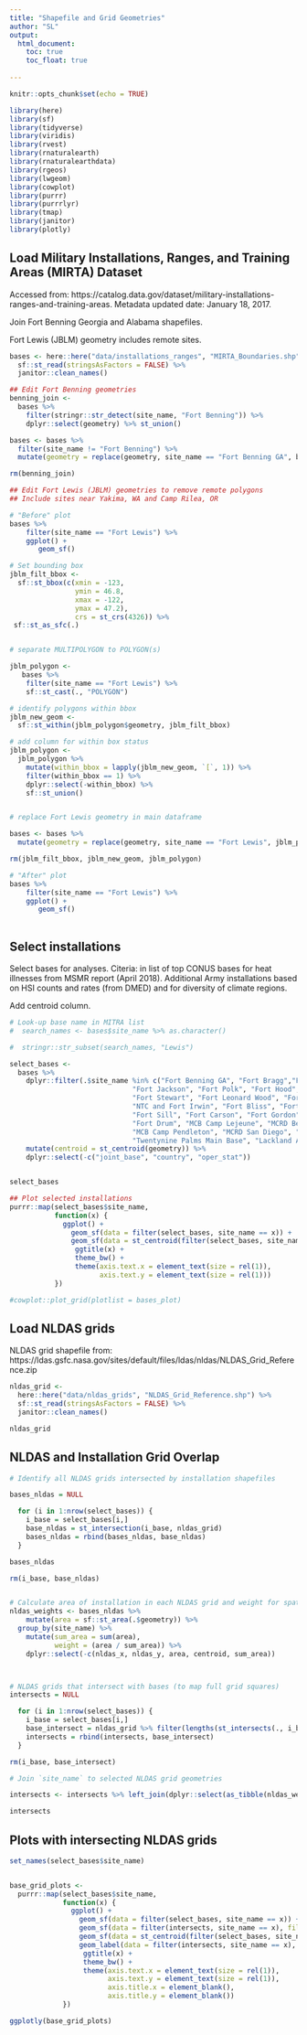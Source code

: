 ```yaml
---
title: "Shapefile and Grid Geometries"
author: "SL"
output:
  html_document:
    toc: true
    toc_float: true
    
---
```


```r
knitr::opts_chunk$set(echo = TRUE)

library(here)
library(sf)
library(tidyverse)
library(viridis)
library(rvest)
library(rnaturalearth)
library(rnaturalearthdata)
library(rgeos)
library(lwgeom)
library(cowplot)
library(purrr)
library(purrrlyr)
library(tmap)
library(janitor)
library(plotly)

```

## Load Military Installations, Ranges, and Training Areas (MIRTA) Dataset

Accessed from: https://catalog.data.gov/dataset/military-installations-ranges-and-training-areas. Metadata updated date: January 18, 2017.

Join Fort Benning Georgia and Alabama shapefiles.

Fort Lewis (JBLM) geometry includes remote sites.

```r

bases <- here::here("data/installations_ranges", "MIRTA_Boundaries.shp") %>%
  sf::st_read(stringsAsFactors = FALSE) %>% 
  janitor::clean_names()

## Edit Fort Benning geometries
benning_join <-
  bases %>%
    filter(stringr::str_detect(site_name, "Fort Benning")) %>% 
    dplyr::select(geometry) %>% st_union() 

bases <- bases %>% 
  filter(site_name != "Fort Benning") %>%
  mutate(geometry = replace(geometry, site_name == "Fort Benning GA", benning_join ))

rm(benning_join)

## Edit Fort Lewis (JBLM) geometries to remove remote polygons
## Include sites near Yakima, WA and Camp Rilea, OR

# "Before" plot
bases %>% 
    filter(site_name == "Fort Lewis") %>% 
    ggplot() +
       geom_sf() 

# Set bounding box
jblm_filt_bbox <- 
  sf::st_bbox(c(xmin = -123, 
                ymin = 46.8, 
                xmax = -122, 
                ymax = 47.2), 
                crs = st_crs(4326)) %>% 
 sf::st_as_sfc(.)


# separate MULTIPOLYGON to POLYGON(s)

jblm_polygon <-
   bases %>% 
    filter(site_name == "Fort Lewis") %>% 
    sf::st_cast(., "POLYGON")

# identify polygons within bbox
jblm_new_geom <-
  sf::st_within(jblm_polygon$geometry, jblm_filt_bbox) 

# add column for within box status
jblm_polygon <-
  jblm_polygon %>% 
    mutate(within_bbox = lapply(jblm_new_geom, `[`, 1)) %>% 
    filter(within_bbox == 1) %>% 
    dplyr::select(-within_bbox) %>%
    sf::st_union()


# replace Fort Lewis geometry in main dataframe

bases <- bases %>% 
  mutate(geometry = replace(geometry, site_name == "Fort Lewis", jblm_polygon))

rm(jblm_filt_bbox, jblm_new_geom, jblm_polygon)

# "After" plot
bases %>% 
    filter(site_name == "Fort Lewis") %>% 
    ggplot() +
       geom_sf() 
           
```


## Select installations

Select bases for analyses. Citeria: in list of top CONUS bases for heat illnesses from MSMR report (April 2018). Additional Army installations based on HSI counts and rates (from DMED) and for diversity of climate regions.

Add centroid column.
```r

# Look-up base name in MITRA list  
#  search_names <- bases$site_name %>% as.character()

#  stringr::str_subset(search_names, "Lewis")

select_bases <-
  bases %>%
    dplyr::filter(.$site_name %in% c("Fort Benning GA", "Fort Bragg","Fort Campbell",
                              "Fort Jackson", "Fort Polk", "Fort Hood",
                              "Fort Stewart", "Fort Leonard Wood", "Fort Riley",
                              "NTC and Fort Irwin", "Fort Bliss", "Fort Lewis",
                              "Fort Sill", "Fort Carson", "Fort Gordon",
                              "Fort Drum", "MCB Camp Lejeune", "MCRD Beaufort Parris Island",
                              "MCB Camp Pendleton", "MCRD San Diego", "MCB Quantico",
                              "Twentynine Palms Main Base", "Lackland AFB", "Eglin AFB", "Fort Sam Houston")) %>% 
    mutate(centroid = st_centroid(geometry)) %>% 
    dplyr::select(-c("joint_base", "country", "oper_stat")) 


select_bases
```



```r

## Plot selected installations
purrr::map(select_bases$site_name,
           function(x) {
             ggplot() +
               geom_sf(data = filter(select_bases, site_name == x)) +
               geom_sf(data = st_centroid(filter(select_bases, site_name == x))) +
                ggtitle(x) +
                theme_bw() +
                theme(axis.text.x = element_text(size = rel(1)),
                      axis.text.y = element_text(size = rel(1))) 
           })

#cowplot::plot_grid(plotlist = bases_plot)
```


## Load NLDAS grids

NLDAS grid shapefile from: https://ldas.gsfc.nasa.gov/sites/default/files/ldas/nldas/NLDAS_Grid_Reference.zip

```r

nldas_grid <- 
  here::here("data/nldas_grids", "NLDAS_Grid_Reference.shp") %>%
  sf::st_read(stringsAsFactors = FALSE) %>% 
  janitor::clean_names()

nldas_grid

```


## NLDAS and Installation Grid Overlap 


```r

# Identify all NLDAS grids intersected by installation shapefiles

bases_nldas = NULL

  for (i in 1:nrow(select_bases)) {
    i_base = select_bases[i,] 
    base_nldas = st_intersection(i_base, nldas_grid) 
    bases_nldas = rbind(bases_nldas, base_nldas)
  }

bases_nldas

rm(i_base, base_nldas)


# Calculate area of installation in each NLDAS grid and weight for spatial weighted average
nldas_weights <- bases_nldas %>% 
    mutate(area = sf::st_area(.$geometry)) %>% 
  group_by(site_name) %>% 
    mutate(sum_area = sum(area),
           weight = (area / sum_area)) %>% 
    dplyr::select(-c(nldas_x, nldas_y, area, centroid, sum_area))



# NLDAS grids that intersect with bases (to map full grid squares)
intersects = NULL

  for (i in 1:nrow(select_bases)) {
    i_base = select_bases[i,] 
    base_intersect = nldas_grid %>% filter(lengths(st_intersects(., i_base)) > 0)
    intersects = rbind(intersects, base_intersect)
  }

rm(i_base, base_intersect)

# Join `site_name` to selected NLDAS grid geometries

intersects <- intersects %>% left_join(dplyr::select(as_tibble(nldas_weights), c(nldas_id, site_name)), by = "nldas_id")

intersects  
```


## Plots with intersecting NLDAS grids
```r

set_names(select_bases$site_name)


base_grid_plots <-
  purrr::map(select_bases$site_name,
             function(x) {
               ggplot() +
                 geom_sf(data = filter(select_bases, site_name == x)) +
                 geom_sf(data = filter(intersects, site_name == x), fill = NA, color = "blue") +
                 geom_sf(data = st_centroid(filter(select_bases, site_name == x)), shape = 3, size = 3, stroke = 1.5) +
                 geom_label(data = filter(intersects, site_name == x), aes(x = centerx, y = centery, label = nldas_id), size = 2) +
                  ggtitle(x) +
                  theme_bw() +
                  theme(axis.text.x = element_text(size = rel(1)),
                        axis.text.y = element_text(size = rel(1)),
                        axis.title.x = element_blank(),
                        axis.title.y = element_blank()) 
             })

ggplotly(base_grid_plots)

```



